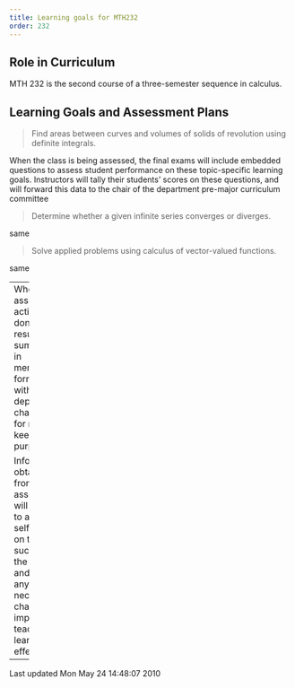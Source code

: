 ```yaml
---
title: Learning goals for MTH232
order: 232
---
```


## Role in Curriculum

MTH 232 is the second course of a three-semester sequence in calculus.

## Learning Goals and Assessment Plans

> Find areas between curves and volumes of solids
> of revolution using definite integrals.

When the class is being assessed, the final exams
will include embedded questions to assess student
performance on these topic-specific learning
goals. Instructors will tally their students'
scores on these questions, and will forward this
data to the chair of the department pre-major
curriculum committee

> Determine whether a given infinite series
> converges or diverges.

same

> Solve applied problems using calculus of
> vector-valued functions.

same

----
When assessment activities are done, the results will be summarized in
memorandum form and filed with the department chairperson for record
keeping
purposes.

Information obtained from assessment will be used to assess and
self-reflect on the success of the course and to make any necessary
changes to
improve teaching and learning effectiveness.

------------------------------------------------------------------------

Last updated Mon May 24 14:48:07 2010
